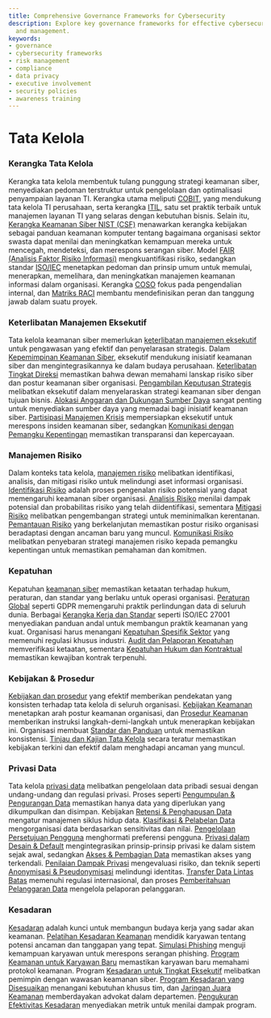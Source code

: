 ```yaml
---
title: Comprehensive Governance Frameworks for Cybersecurity
description: Explore key governance frameworks for effective cybersecurity strategies
  and management.
keywords:
- governance
- cybersecurity frameworks
- risk management
- compliance
- data privacy
- executive involvement
- security policies
- awareness training
---
```


# Tata Kelola

### Kerangka Tata Kelola

Kerangka tata kelola membentuk tulang punggung strategi keamanan siber, menyediakan pedoman terstruktur untuk pengelolaan dan optimalisasi penyampaian layanan TI. Kerangka utama meliputi [COBIT](/governance/governance_frameworks/cobit/), yang mendukung tata kelola TI perusahaan, serta kerangka [ITIL](/governance/governance_frameworks/itil/), satu set praktik terbaik untuk manajemen layanan TI yang selaras dengan kebutuhan bisnis. Selain itu, [Kerangka Keamanan Siber NIST (CSF)](/governance/governance_frameworks/nist_cybersecurity_framework_csf/) menawarkan kerangka kebijakan sebagai panduan keamanan komputer tentang bagaimana organisasi sektor swasta dapat menilai dan meningkatkan kemampuan mereka untuk mencegah, mendeteksi, dan merespons serangan siber. Model [FAIR (Analisis Faktor Risiko Informasi)](/governance/governance_frameworks/fair_factor_analysis_of_information_risk/) mengkuantifikasi risiko, sedangkan standar [ISO/IEC](/governance/governance_frameworks/isoiec_standards/) menetapkan pedoman dan prinsip umum untuk memulai, menerapkan, memelihara, dan meningkatkan manajemen keamanan informasi dalam organisasi. Kerangka [COSO](/governance/governance_frameworks/coso_framework/) fokus pada pengendalian internal, dan [Matriks RACI](/governance/governance_frameworks/raci_matrix/) membantu mendefinisikan peran dan tanggung jawab dalam suatu proyek.

### Keterlibatan Manajemen Eksekutif

Tata kelola keamanan siber memerlukan [keterlibatan manajemen eksekutif](/governance/executive_management_involvement) untuk pengawasan yang efektif dan penyelarasan strategis. Dalam [Kepemimpinan Keamanan Siber](/governance/executive_management_involvement/cybersecurity_leadership/), eksekutif mendukung inisiatif keamanan siber dan mengintegrasikannya ke dalam budaya perusahaan. [Keterlibatan Tingkat Direksi](/governance/executive_management_involvement/board-level_engagement/) memastikan bahwa dewan memahami lanskap risiko siber dan postur keamanan siber organisasi. [Pengambilan Keputusan Strategis](/governance/executive_management_involvement/strategic_decision-making/) melibatkan eksekutif dalam menyelaraskan strategi keamanan siber dengan tujuan bisnis. [Alokasi Anggaran dan Dukungan Sumber Daya](/governance/executive_management_involvement/budget_allocation_and_resource_support/) sangat penting untuk menyediakan sumber daya yang memadai bagi inisiatif keamanan siber. [Partisipasi Manajemen Krisis](/governance/executive_management_involvement/crisis_management_participation/) mempersiapkan eksekutif untuk merespons insiden keamanan siber, sedangkan [Komunikasi dengan Pemangku Kepentingan](/governance/executive_management_involvement/communication_with_stakeholders/) memastikan transparansi dan kepercayaan.

### Manajemen Risiko

Dalam konteks tata kelola, [manajemen risiko](/governance/risk_management) melibatkan identifikasi, analisis, dan mitigasi risiko untuk melindungi aset informasi organisasi. [Identifikasi Risiko](/governance/risk_management/risk_identification/) adalah proses pengenalan risiko potensial yang dapat memengaruhi keamanan siber organisasi. [Analisis Risiko](/governance/risk_management/risk_analysis/) menilai dampak potensial dan probabilitas risiko yang telah diidentifikasi, sementara [Mitigasi Risiko](/governance/risk_management/risk_mitigation/) melibatkan pengembangan strategi untuk meminimalkan kerentanan. [Pemantauan Risiko](/governance/risk_management/risk_monitoring/) yang berkelanjutan memastikan postur risiko organisasi beradaptasi dengan ancaman baru yang muncul. [Komunikasi Risiko](/governance/risk_management/risk_communication/) melibatkan penyebaran strategi manajemen risiko kepada pemangku kepentingan untuk memastikan pemahaman dan komitmen.

### Kepatuhan

Kepatuhan [keamanan siber](/governance/compliance) memastikan ketaatan terhadap hukum, peraturan, dan standar yang berlaku untuk operasi organisasi. [Peraturan Global](/governance/compliance/global_regulations/) seperti GDPR memengaruhi praktik perlindungan data di seluruh dunia. Berbagai [Kerangka Kerja dan Standar](/governance/compliance/frameworks_and_standards/) seperti ISO/IEC 27001 menyediakan panduan andal untuk membangun praktik keamanan yang kuat. Organisasi harus menangani [Kepatuhan Spesifik Sektor](/governance/compliance/sector-specific_compliance/) yang memenuhi regulasi khusus industri. [Audit dan Pelaporan Kepatuhan](/governance/compliance/compliance_auditing_and_reporting/) memverifikasi ketaatan, sementara [Kepatuhan Hukum dan Kontraktual](/governance/compliance/legal_and_contractual_compliance/) memastikan kewajiban kontrak terpenuhi.

### Kebijakan & Prosedur

[Kebijakan dan prosedur](/governance/policies_&_procedures) yang efektif memberikan pendekatan yang konsisten terhadap tata kelola di seluruh organisasi. [Kebijakan Keamanan](/governance/policies_&_procedures/security_policies/) menetapkan arah postur keamanan organisasi, dan [Prosedur Keamanan](/governance/policies_&_procedures/security_procedures/) memberikan instruksi langkah-demi-langkah untuk menerapkan kebijakan ini. Organisasi membuat [Standar dan Panduan](/governance/policies_&_procedures/standards_and_guidelines/) untuk memastikan konsistensi. [Tinjau dan Kajian Tata Kelola](/governance/policies_&_procedures/governance_and_review/) secara teratur memastikan kebijakan terkini dan efektif dalam menghadapi ancaman yang muncul.

### Privasi Data

Tata kelola [privasi data](/governance/data_privacy) melibatkan pengelolaan data pribadi sesuai dengan undang-undang dan regulasi privasi. Proses seperti [Pengumpulan & Pengurangan Data](/governance/data_privacy/data_collection_&_minimization/) memastikan hanya data yang diperlukan yang dikumpulkan dan disimpan. Kebijakan [Retensi & Penghapusan Data](/governance/data_privacy/data_retention_&_disposal/) mengatur manajemen siklus hidup data. [Klasifikasi & Pelabelan Data](/governance/data_privacy/data_classification_&_labeling/) mengorganisasi data berdasarkan sensitivitas dan nilai. [Pengelolaan Persetujuan Pengguna](/governance/data_privacy/user_consent_management/) menghormati preferensi pengguna. [Privasi dalam Desain & Default](/governance/data_privacy/privacy_by_design_&_default/) mengintegrasikan prinsip-prinsip privasi ke dalam sistem sejak awal, sedangkan [Akses & Pembagian Data](/governance/data_privacy/data_access_&_sharing/) memastikan akses yang terkendali. [Penilaian Dampak Privasi](/governance/data_privacy/privacy_impact_assessments/) mengevaluasi risiko, dan teknik seperti [Anonymisasi & Pseudonymisasi](/governance/data_privacy/anonymization_&_pseudonymization_techniques/) melindungi identitas. [Transfer Data Lintas Batas](/governance/data_privacy/cross-border_data_transfers/) memenuhi regulasi internasional, dan proses [Pemberitahuan Pelanggaran Data](/governance/data_privacy/data_breach_notification/) mengelola pelaporan pelanggaran.

### Kesadaran

[Kesadaran](/governance/awareness) adalah kunci untuk membangun budaya kerja yang sadar akan keamanan. [Pelatihan Kesadaran Keamanan](/governance/awareness/security_awareness_training/) mendidik karyawan tentang potensi ancaman dan tanggapan yang tepat. [Simulasi Phishing](/governance/awareness/phishing_simulations/) menguji kemampuan karyawan untuk merespons serangan phishing. [Program Keamanan untuk Karyawan Baru](/governance/awareness/employee_onboarding_security_programs/) memastikan karyawan baru memahami protokol keamanan. Program [Kesadaran untuk Tingkat Eksekutif](/governance/awareness/executive-level_awareness/) melibatkan pemimpin dengan wawasan keamanan siber. [Program Kesadaran yang Disesuaikan](/governance/awareness/tailored_awareness_programs/) menangani kebutuhan khusus tim, dan [Jaringan Juara Keamanan](/governance/awareness/security_champions_network/) memberdayakan advokat dalam departemen. [Pengukuran Efektivitas Kesadaran](/governance/awareness/measuring_awareness_effectiveness/) menyediakan metrik untuk menilai dampak program.